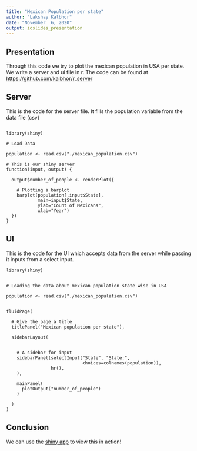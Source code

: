 ```yaml
---
title: "Mexican Population per state"
author: "Lakshay Kalbhor"
date: "November  6, 2020"
output: ioslides_presentation
---
```

## Presentation 
Through this code we try to plot the mexican population in USA per state. We write a server and ui file in r.
The code can be found at [https://github.com/kalbhor/r_server](https://github.com/kalbhor/r_server)


## Server

This is the code for the server file. It fills the population variable from the data file (csv)
```

library(shiny)

# Load Data

population <- read.csv("./mexican_population.csv")

# This is our shiny server
function(input, output) { 
  
  output$number_of_people <- renderPlot({ 
    
    # Plotting a barplot 
    barplot(population[,input$State],  
            main=input$State, 
            ylab="Count of Mexicans", 
            xlab="Year") 
  })
}

```

## UI
This is the code for the UI which accepts data from the server while passing it inputs from a select input.

```
library(shiny)


# Loading the data about mexican population state wise in USA

population <- read.csv("./mexican_population.csv")


fluidPage(     
  
  # Give the page a title 
  titlePanel("Mexican population per state"), 
  
  sidebarLayout(       
    
    
    # A sidebar for input 
    sidebarPanel(selectInput("State", "State:",  
                             choices=colnames(population)), 
                 hr(), 
    ), 
    
    mainPanel( 
      plotOutput("number_of_people")   
    ) 
    
  ) 
) 
```

## Conclusion
We can use the [shiny app](https://lakshaykalbhor.shinyapps.io/project/) to view this in action!
